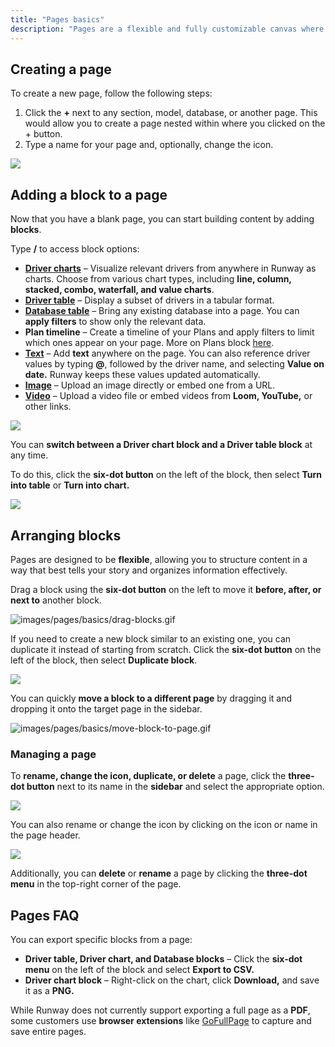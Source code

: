 ```yaml
---
title: "Pages basics"
description: "Pages are a flexible and fully customizable canvas where you can bring different elements from across your model together in one place. Whether you're creating an investor report or collaborating with department heads, pages are the perfect tool for the job."
---
```


## Creating a page

To create a new page, follow the following steps:

1. Click the **\+** next to any section, model, database, or another page. This would allow you to create a page nested within where you clicked on the \+ button.
2. Type a name for your page and, optionally, change the icon.

![](/images/pages/basics/create-page.png)

## Adding a block to a page

Now that you have a blank page, you can start building content by adding **blocks**.

Type **/** to access block options:

- [**Driver charts**](https://docs.runway.com/concepts/pages/charts-block) – Visualize relevant drivers from anywhere in Runway as charts. Choose from various chart types, including **line, column, stacked, combo, waterfall, and value charts**.
- [**Driver table**](https://docs.runway.com/concepts/pages/drivers-table-block) – Display a subset of drivers in a tabular format.
- [**Database table**](https://docs.runway.com/concepts/pages/database-block) – Bring any existing database into a page. You can **apply filters** to show only the relevant data.
- **Plan timeline** – Create a timeline of your Plans and apply filters to limit which ones appear on your page. More on Plans block [here](https://docs.runway.com/concepts/plans#surfacing-plans-in-pages).
- [**Text**](https://docs.runway.com/concepts/pages/text-media-block#text-block) – Add **text** anywhere on the page. You can also reference driver values by typing **@**, followed by the driver name, and selecting **Value on date.** Runway keeps these values updated automatically.
- [**Image**](https://docs.runway.com/concepts/pages/text-media-block#image-block) – Upload an image directly or embed one from a URL.
- [**Video**](https://docs.runway.com/concepts/pages/text-media-block#video-block) – Upload a video file or embed videos from **Loom, YouTube,** or other links.

![](/images/pages/basics/new-block.png)

You can **switch between a Driver chart block and a Driver table block** at any time.

To do this, click the **six-dot button** on the left of the block, then select **Turn into table** or **Turn into chart.**

![](/images/pages/basics/turn-to-table.png)

## Arranging blocks

Pages are designed to be **flexible**, allowing you to structure content in a way that best tells your story and organizes information effectively.

Drag a block using the **six-dot button** on the left to move it **before, after, or next to** another block.

![images/pages/basics/drag-blocks.gif](/images/pages/basics/drag-blocks.gif)

If you need to create a new block similar to an existing one, you can duplicate it instead of starting from scratch. Click the **six-dot button** on the left of the block, then select **Duplicate block**.

![](/images/pages/basics/duplicating-blocks.png)

You can quickly **move a block to a different page** by dragging it and dropping it onto the target page in the sidebar.

![images/pages/basics/move-block-to-page.gif](/images/pages/basics/move-block-to-page.gif)

### Managing a page

To **rename, change the icon, duplicate, or delete** a page, click the **three-dot button** next to its name in the **sidebar** and select the appropriate option.

![](/images/pages/basics/manage-page.png)

You can also rename or change the icon by clicking on the icon or name in the page header.

![](/images/databases/3/rename-in-page.png)

Additionally, you can **delete** or **rename** a page by clicking the **three-dot menu** in the top-right corner of the page.

## Pages FAQ

<Accordion title="Can I export a page?" defaultOpen="false">
  You can export specific blocks from a page:

  - **Driver table, Driver chart, and Database blocks** – Click the **six-dot menu** on the left of the block and select **Export to CSV.**
  - **Driver chart block** – Right-click on the chart, click **Download,** and save it as a **PNG.**

  While Runway does not currently support exporting a full page as a **PDF**, some customers use **browser extensions** like [GoFullPage](https://gofullpage.com/) to capture and save entire pages.
</Accordion>